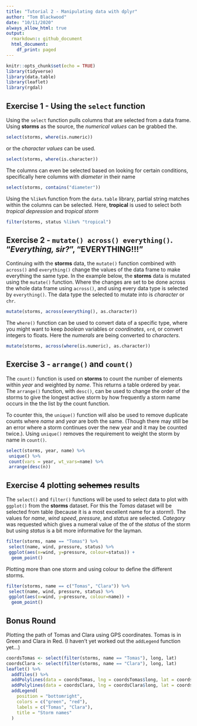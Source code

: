 ```yaml
---
title: "Tutorial 2 - Manipulating data with dplyr"
author: "Tom Blackwood"
date: "10/11/2020"
always_allow_html: true
output:
  rmarkdown:: github_document
  html_document:
    df_print: paged
---
```


```r
knitr::opts_chunk$set(echo = TRUE)
library(tidyverse)
library(data.table)
library(leaflet)
library(rgdal)
```

## Exercise 1 - Using the `select` function

Using the `select` function pulls columns that are selected from a data frame. Using **storms** as the source, the *numerical values* can be grabbed the.

```r
select(storms, where(is.numeric))
```

or the *character values* can be used.

```r
select(storms, where(is.character))
```

The columns can even be selected based on looking for certain conditions, specifically here columns with *diameter* in their name

```r
select(storms, contains("diameter"))
```

Using the `%like%` function from the `data.table` library, partial string matches within the columns can be selected. Here, **tropical** is used to select both *tropical depression* and *tropical storm*  

```r
filter(storms, status %like% "tropical")
```

## Exercise 2 - `mutate() across() everything()`. "*Everything, sir?*", "**EVERYTHING!!!**"

Continuing with the **storms** data, the `mutate()` function combined with `across()` and `everything()` change the values of the data frame to make everything the same type. In the example below, the **storms** data is mutated using the `mutate()` function. Where the changes are set to be done across the whole data frame using `across()`, and using every data type is selected by `everything()`. The data type the selected to mutate into is *character* or `chr`. 

```r
mutate(storms, across(everything(), as.character))
```

The `where()` function can be used to convert data of a specific type, where you might want to keep *boolean* variables or *coordinates*, `ord`, or convert integers to floats. Here the *numerals* are being converted to *characters*.

```r
mutate(storms, across(where(is.numeric), as.character))
```

## Exercise 3 - `arrange()` and `count()`

The `count()` function is used on **storms** to count the number of elements within *year* and weighted by *name*. This returns a table ordered by year. The `arrange()` function, with `desc()`, can be used to change the order of the storms to give the longest active storm by how frequently a storm name occurs in the the list by the count function.

To counter this, the `unique()` function will also be used to remove duplicate counts where *name* and *year* are both the same. (Though there may still be an error where a storm continues over the new year and it may be counted twice.). Using `unique()` removes the requirement to weight the storm by name in `count()`.

```r
select(storms, year, name) %>%
 unique() %>%
 count(vars = year, wt_vars=name) %>%
 arrange(desc(n))
```

## Exercise 4 plotting ~~schemes~~ results
 
The `select()` and `filter()` functions will be used to select data to plot with `ggplot()` from the **storms** dataset. For this the *Tomas* dataset will be selected from table (because it is a most excellent name for a storm!). The values for *name*, *wind speed*, *pressure*, and *status* are selected. *Category* was requested which gives a numeral value of the of the *status* of the storm but using *status* is a bit more informative for the layman.

```r
filter(storms, name == "Tomas") %>%
 select(name, wind, pressure, status) %>%
 ggplot(aes(x=wind, y=pressure, colour=status)) + 
  geom_point()
```

Plotting more than one storm and using colour to define the different storms.

```r
filter(storms, name == c("Tomas", "Clara")) %>%
 select(name, wind, pressure, status) %>%
 ggplot(aes(x=wind, y=pressure, colour=name)) + 
  geom_point()
```

## Bonus Round

Plotting the path of Tomas and Clara using GPS coordinates. Tomas is in Green and Clara in Red. (I haven't yet worked out the `addLegend` function yet...)

```r
coordsTomas <- select(filter(storms, name == "Tomas"), long, lat)
coordsClara <- select(filter(storms, name == "Clara"), long, lat)
leaflet() %>%
  addTiles() %>%
  addPolylines(data = coordsTomas, lng = coordsTomas$long, lat = coordsTomas$lat, color="green") %>%
  addPolylines(data = coordsClara, lng = coordsClara$long, lat = coordsClara$lat, color="red") %>%
  addLegend(
    position = "bottomright",
    colors = c("green", "red"),
    labels = c("Tomas", "Clara"),
    title = "Storm names"
  )

```